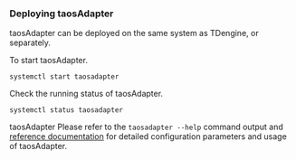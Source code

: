 ### Deploying taosAdapter

taosAdapter can be deployed on the same system as TDengine, or separately.

To start taosAdapter.

```
systemctl start taosadapter
```

Check the running status of taosAdapter.

```
systemctl status taosadapter
```

taosAdapter Please refer to the `taosadapter --help` command output and [reference documentation](../../reference/taosadapter) for detailed configuration parameters and usage of taosAdapter.
